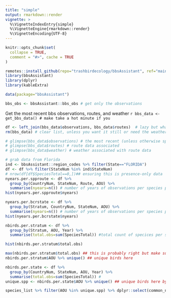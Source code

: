 ```yaml
---
title: "simple"
output: rmarkdown::render
vignette: >
  %\VignetteIndexEntry{simple}
  %\VignetteEngine{rmarkdown::render}
  %\VignetteEncoding{UTF-8}
---
```


```r
knitr::opts_chunk$set(
  collapse = TRUE,
  comment = "#>", cache = TRUE
)
```

```r
remotes::install_github(repo="trashbirdecology/bbsAssistant", ref="main", force=FALSE)
library(bbsAssistant)
library(dplyr)
library(kableExtra)
```

```r
data(package="bbsAssistant")
```


```r
bbs_obs <- bbsAssistant::bbs_obs # get only the observations
```

Get the most recent bbs observations, routes, and weather
<!-- for some reason the following command (get_bbs_data())  won't run inside a chunk...getting a curl fetch error... -->
`r bbs_data <- get_bbs_data() # make take a hot minute if you` 
```r
df <- left_join(bbs_data$observations, bbs_data$routes)  # lazy but whatever
rm(bbs_data) # clear list, unless you want it still or need the weather or species
```

```r
# glimpse(bbs_data$observations) # the most recent (unless otherwise specified) bbs observations
# glimpse(bbs_data$routes) # route data associated 
# glimpse(bbs_data$weather) # weather associated with route data
```

```r
# grab data from Florida
ind <- bbsAssistant::region_codes %>% filter(State=="FLORIDA")
df <- df %>% filter(StateNum %in% ind$StateNum)
# nrow(df[df$SpeciesTotal==0,])## ensuring this is presence-only data
nyears.per.spproute <- df %>% 
  group_by(CountryNum, StateNum, Route, AOU) %>% 
  summarise(nyears=n()) # number of years of observations per species per route (by country/state route id)
hist(nyears.per.spproute$nyears)

nyears.per.bcrstate <- df %>% 
  group_by(Stratum, CountryNum, StateNum, AOU) %>% 
  summarise(nyears=n()) # number of years of observations per species per stratum & state)
hist(nyears.per.bcrstate$nyears)
```


```r
nbirds.per.stratum <- df %>% 
  group_by(Stratum, AOU, Year) %>% 
  summarise(total.obs=sum(SpeciesTotal)) #total count of specices per stratum

hist(nbirds.per.stratum$total.obs)

max(nbirds.per.stratum$total.obs) ## this is probably right but make sure its a fkn duck or something
nbirds.per.stratum$AOU %>% unique() ## unique birds here
```

```r
nbirds.per.state <- df %>% 
  group_by(CountryNum, StateNum, AOU, Year) %>% 
  summarise(total.obs=sum(SpeciesTotal)) # 
unique.spp <- nbirds.per.state$AOU %>% unique() ## unique birds here by AOU number

species_list %>% filter(AOU %in% unique.spp) %>% dplyr::select(common_name, AOU, genus, species) %>% glimpse()
```